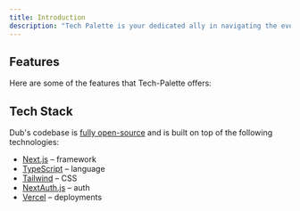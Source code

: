 ```yaml
---
title: Introduction
description: "Tech Palette is your dedicated ally in navigating the ever-evolving tech landscape, tailored specifically for small businesses aiming to flourish in the digital era. From bespoke web app development that caters to your unique business requirements to strategic online marketing campaigns that enhance your digital footprint."
---
```


## Features

Here are some of the features that Tech-Palette offers:


## Tech Stack

Dub's codebase is [fully open-source](https://dub.sh/github) and is built on top of the following technologies:

- [Next.js](https://nextjs.org/) – framework
- [TypeScript](https://www.typescriptlang.org/) – language
- [Tailwind](https://tailwindcss.com/) – CSS
- [NextAuth.js](https://next-auth.js.org/) – auth
- [Vercel](https://vercel.com/) – deployments
